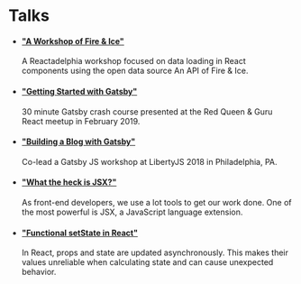 
<SEO title="Talks" />

# Talks

- #### <a href="https://codesandbox.io/s/stupefied-river-3usq1" target="_blank">"A Workshop of Fire & Ice"</a>

  A Reactadelphia workshop focused on data loading in React components using the open data source An API of Fire & Ice.

- #### <a href="https://docs.google.com/presentation/d/1rkcF62j1hhjBA0r-sZZqUGUCxrEY6vKtdxtbld7ZXcI/edit?usp=sharing" target="_blank">"Getting Started with Gatsby"</a>

  30 minute Gatsby crash course presented at the Red Queen & Guru React meetup in February 2019.

- #### <a href="https://docs.google.com/presentation/d/1ugPVeO3OjxTY6wdCEzXW62RgizBxZ8XkunMPhilhk70/edit?usp=sharing" target="_blank">"Building a Blog with Gatsby"</a>

  Co-lead a Gatsby JS workshop at LibertyJS 2018 in Philadelphia, PA.

- #### <a href="https://docs.google.com/presentation/d/1YGxkB5c41sFidbBLbxwL4HJZ7VlPxTjnMkMvGs2bqIU/edit?usp=sharing" target="_blank">"What the heck is JSX?"</a>

  As front-end developers, we use a lot tools to get our work done. One of the most powerful is JSX, a JavaScript language extension.

- #### <a href="https://docs.google.com/presentation/d/1srXZjj9euhrSuJdFEOV6sV0qPK3ZeQB3465v_S56axQ/edit?usp=sharing" target="_blank">"Functional setState in React"</a>

  In React, props and state are updated asynchronously. This makes their values unreliable when calculating state and can cause unexpected behavior.
